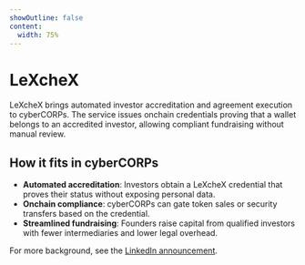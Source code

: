 ```yaml
---
showOutline: false
content:
  width: 75%
---
```


# LeXcheX

LeXcheX brings automated investor accreditation and agreement execution to cyberCORPs. The service issues onchain credentials proving that a wallet belongs to an accredited investor, allowing compliant fundraising without manual review.

## How it fits in cyberCORPs

- **Automated accreditation**: Investors obtain a LeXcheX credential that proves their status without exposing personal data.
- **Onchain compliance**: cyberCORPs can gate token sales or security transfers based on the credential.
- **Streamlined fundraising**: Founders raise capital from qualified investors with fewer intermediaries and lower legal overhead.

For more background, see the [LinkedIn announcement](https://www.linkedin.com/posts/gabriel-shapiro-984083249_metalex-is-now-offering-lexchexautomating-activity-7353823351372460032-ODFr).
